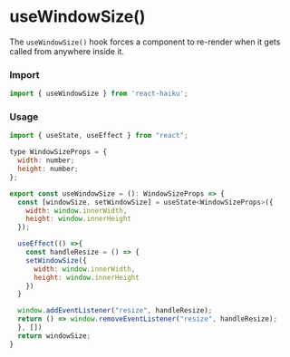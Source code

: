 # useWindowSize()

The `useWindowSize()` hook forces a component to re-render when it gets called from anywhere inside it.

### Import

```jsx
import { useWindowSize } from 'react-haiku';
```

### Usage


<UseWindowSizeDemo />

```jsx
import { useState, useEffect } from "react";

type WindowSizeProps = {
  width: number;
  height: number;
};

export const useWindowSize = (): WindowSizeProps => {
  const [windowSize, setWindowSize] = useState<WindowSizeProps>({
    width: window.innerWidth, 
    height: window.innerHeight
  });

  useEffect(() =>{
    const handleResize = () => {
    setWindowSize({ 
      width: window.innerWidth, 
      height: window.innerHeight
    })
  }

  window.addEventListener("resize", handleResize);
  return () => window.removeEventListener("resize", handleResize);
  }, [])
  return windowSize;
} 
```